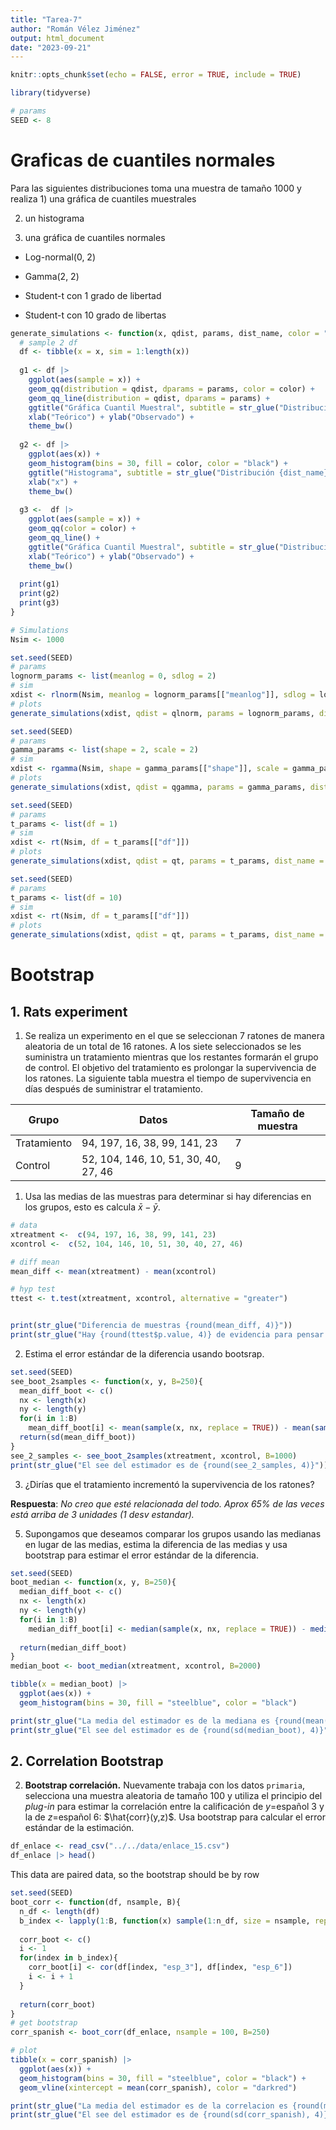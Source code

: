 ```yaml
---
title: "Tarea-7"
author: "Román Vélez Jiménez"
output: html_document
date: "2023-09-21"
---
```


```r
knitr::opts_chunk$set(echo = FALSE, error = TRUE, include = TRUE)

library(tidyverse)

# params
SEED <- 8
```

# Graficas de cuantiles normales

Para las siguientes distribuciones toma una muestra de tamaño 1000 y realiza 
1) una gráfica de cuantiles muestrales

2) un histograma

3) una gráfica de cuantiles normales

* Log-normal(0, 2)

* Gamma(2, 2)

* Student-t con 1 grado de libertad

* Student-t con 10 grado de libertas

```r
generate_simulations <- function(x, qdist, params, dist_name, color = "steelblue"){
  # sample 2 df
  df <- tibble(x = x, sim = 1:length(x))
  
  g1 <- df |> 
    ggplot(aes(sample = x)) +
    geom_qq(distribution = qdist, dparams = params, color = color) + 
    geom_qq_line(distribution = qdist, dparams = params) +
    ggtitle("Gráfica Cuantil Muestral", subtitle = str_glue("Distribución {dist_name}")) +
    xlab("Teórico") + ylab("Observado") +
    theme_bw()
  
  g2 <- df |> 
    ggplot(aes(x)) +
    geom_histogram(bins = 30, fill = color, color = "black") +
    ggtitle("Histograma", subtitle = str_glue("Distribución {dist_name}")) +
    xlab("x") +
    theme_bw()
  
  g3 <-  df |> 
    ggplot(aes(sample = x)) +
    geom_qq(color = color) + 
    geom_qq_line() +
    ggtitle("Gráfica Cuantil Muestral", subtitle = str_glue("Distribución normal")) +
    xlab("Teórico") + ylab("Observado") +
    theme_bw()
  
  print(g1)
  print(g2)
  print(g3)
}

# Simulations
Nsim <- 1000

```


```r
set.seed(SEED)
# params
lognorm_params <- list(meanlog = 0, sdlog = 2)
# sim
xdist <- rlnorm(Nsim, meanlog = lognorm_params[["meanlog"]], sdlog = lognorm_params[["sdlog"]])
# plots
generate_simulations(xdist, qdist = qlnorm, params = lognorm_params, dist_name = "lognormal(0, 2)")
```
```r
set.seed(SEED)
# params
gamma_params <- list(shape = 2, scale = 2)
# sim
xdist <- rgamma(Nsim, shape = gamma_params[["shape"]], scale = gamma_params[["scale"]])
# plots
generate_simulations(xdist, qdist = qgamma, params = gamma_params, dist_name = "gamma(2, 2)", color = "darkred")
```

```r
set.seed(SEED)
# params
t_params <- list(df = 1)
# sim
xdist <- rt(Nsim, df = t_params[["df"]])
# plots
generate_simulations(xdist, qdist = qt, params = t_params, dist_name = "t with 1 df", color = "darkgreen")
```
```r
set.seed(SEED)
# params
t_params <- list(df = 10)
# sim
xdist <- rt(Nsim, df = t_params[["df"]])
# plots
generate_simulations(xdist, qdist = qt, params = t_params, dist_name = "t with 10 df", color = "forestgreen")
```

# Bootstrap
## 1. Rats experiment
1. Se realiza un experimento en el que se seleccionan 7 ratones de manera aleatoria de un total de 16 ratones. A los siete seleccionados se les suministra un 
tratamiento mientras que los restantes formarán el grupo de control. El objetivo
del tratamiento es prolongar la supervivencia de los ratones. La siguiente tabla
muestra el tiempo de supervivencia en días después de suministrar el tratamiento.

Grupo  |     Datos   |     Tamaño de muestra
-------|-------------|---------------------------
Tratamiento | 94, 197, 16, 38, 99, 141, 23 | 7
Control     | 52, 104, 146, 10, 51, 30, 40, 27, 46 | 9

1. Usa las medias de las muestras para determinar si hay 
diferencias en los grupos, esto es calcula $\bar{x}-\bar{y}$.  

```r
# data
xtreatment <-  c(94, 197, 16, 38, 99, 141, 23)
xcontrol <-  c(52, 104, 146, 10, 51, 30, 40, 27, 46)

# diff mean
mean_diff <- mean(xtreatment) - mean(xcontrol)

# hyp test
ttest <- t.test(xtreatment, xcontrol, alternative = "greater")


print(str_glue("Diferencia de muestras {round(mean_diff, 4)}"))
print(str_glue("Hay {round(ttest$p.value, 4)} de evidencia para pensar que tienen diferente supervivencia"))

```

2. Estima el error estándar de la diferencia usando bootsrap.  

```r
set.seed(SEED)
see_boot_2samples <- function(x, y, B=250){
  mean_diff_boot <- c()
  nx <- length(x)
  ny <- length(y)
  for(i in 1:B)
    mean_diff_boot[i] <- mean(sample(x, nx, replace = TRUE)) - mean(sample(y, ny, replace = TRUE))
  return(sd(mean_diff_boot))
}
see_2_samples <- see_boot_2samples(xtreatment, xcontrol, B=1000)
print(str_glue("El see del estimador es de {round(see_2_samples, 4)}"))
```


3. ¿Dirías que el tratamiento incrementó la supervivencia de los ratones?

**Respuesta**: *No creo que esté relacionada del todo. Aprox 65% de las veces está arriba de 3 unidades (1 desv estandar).*


5. Supongamos que deseamos comparar los grupos usando las medianas en lugar 
de las medias, estima la diferencia de las medias y usa bootstrap para
estimar el error estándar de la diferencia. 


```r
set.seed(SEED)
boot_median <- function(x, y, B=250){
  median_diff_boot <- c()
  nx <- length(x)
  ny <- length(y)
  for(i in 1:B)
    median_diff_boot[i] <- median(sample(x, nx, replace = TRUE)) - median(sample(y, ny, replace = TRUE))
  
  return(median_diff_boot)
}
median_boot <- boot_median(xtreatment, xcontrol, B=2000)

tibble(x = median_boot) |> 
  ggplot(aes(x)) +
  geom_histogram(bins = 30, fill = "steelblue", color = "black")

print(str_glue("La media del estimador es de la mediana es {round(mean(median_boot), 4)}"))
print(str_glue("El see del estimador es de {round(sd(median_boot), 4)}"))
```



## 2. Correlation Bootstrap

2. **Bootstrap correlación.** Nuevamente trabaja con los datos `primaria`, 
selecciona una muestra aleatoria de tamaño $100$ y utiliza el principio del 
_plug-in_ para estimar la correlación entre la calificación de $y=$español $3$ y la de $z=$español $6$: $\hat{corr}(y,z)$. Usa bootstrap para calcular el error estándar de la estimación.

```r
df_enlace <- read_csv("../../data/enlace_15.csv")
df_enlace |> head()
```
This data are paired data, so the bootstrap should be by row
```r
set.seed(SEED)
boot_corr <- function(df, nsample, B){
  n_df <- length(df)
  b_index <- lapply(1:B, function(x) sample(1:n_df, size = nsample, replace = TRUE))
  
  corr_boot <- c()
  i <- 1
  for(index in b_index){
    corr_boot[i] <- cor(df[index, "esp_3"], df[index, "esp_6"])
    i <- i + 1 
  }
  
  return(corr_boot)
}
# get bootstrap
corr_spanish <- boot_corr(df_enlace, nsample = 100, B=250)

# plot 
tibble(x = corr_spanish) |> 
  ggplot(aes(x)) +
  geom_histogram(bins = 30, fill = "steelblue", color = "black") +
  geom_vline(xintercept = mean(corr_spanish), color = "darkred")

print(str_glue("La media del estimador es de la correlacion es {round(mean(corr_spanish), 4)}"))
print(str_glue("El see del estimador es de {round(sd(corr_spanish), 4)}"))

```

































